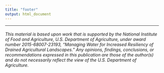 ```yaml
---
title: "footer"
output: html_document
---
```


***
  
###### This material is based upon work that is supported by the National Institute of Food and Agriculture, U.S. Department of Agriculture, under award number 2015-68007-23193, “Managing Water for Increased Resiliency of Drained Agricultural Landscapes.” Any opinions, findings, conclusions, or recommendations expressed in this publication are those of the author(s) and do not necessarily reflect the view of the U.S. Department of Agriculture.  
